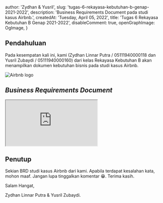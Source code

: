 
  author: 'Zydhan & Yusril',
  slug: 'tugas-6-rekayasa-kebutuhan-b-genap-2021-2022',
  description:
    'Business Requirements Document pada studi kasus Airbnb.',
  createdAt: 'Tuesday, April 05, 2022',
  title: 'Tugas 6 Rekayasa Kebutuhan B Genap 2021-2022',
  disableComment: true,
  openGraphImage: OgImage,
}

## Pendahuluan

Pada kesempatan kali ini, kami (Zydhan Linnar Putra / 05111940000118 dan Yusril Zubaydi / 05111940000160) dari kelas Rekayasa Kebutuhan B akan menampilkan dokumen kebutuhan bisnis pada studi kasus Airbnb.

<Image src={AirbnbLogo} placeholder="blur" alt="Airbnb logo" />

## _Business Requirements Document_

<div className="relative pt-[141.428%]">
  <iframe
    src="https://drive.google.com/file/d/1wBKy2bJ0bQEHb-Ib03VH14fQyrs-SLNw/preview"
    className="absolute top-0 left-0 w-full h-full"
    allow="autoplay"
    title="PDF - Business Requirement Document Airbnb"
  ></iframe>
</div>

## Penutup

Sekian BRD studi kasus Airbnb dari kami. Apabila terdapat kesalahan kata, mohon maaf. Jangan lupa tinggalkan komentar 😁. Terima kasih.

Salam Hangat,

Zydhan Linnar Putra & Yusril Zubaydi.

